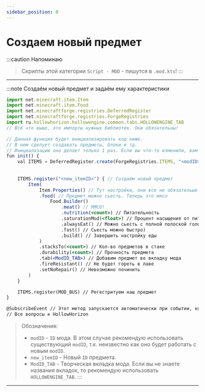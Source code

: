 ```yaml
---
sidebar_position: 0
---
```


# Создаем новый предмет

:::caution Напоминаю
> Скрипты этой категории `Script - MOD` - пишутся в `.mod.kts`!
:::

---

:::note Создаём новый предмет и задаём ему характеристики
```jsx
import net.minecraft.item.Item
import net.minecraft.item.Food
import net.minecraftforge.registries.DeferredRegister
import net.minecraftforge.registries.ForgeRegistries
import ru.hollowhorizon.hollowengine.common.tabs.HOLLOWENGINE_TAB
// Всё что выше, это импорты нужных библиотек. Они обязательны!

// Данная функция будет инициализировать код ниже.
// В нем сделует создавать предметы, блоки и тд.
// Инициалазацию оно делает только 1 раз. Если вы что-то изменили, вам нужно перезапустить игру
fun init() {
    val ITEMS = DeferredRegister.create(ForgeRegistries.ITEMS, "<modID>") //можно добавить предмет в любой мод, например "hollowengine"
    
    
    ITEMS.register("<new_itemID>") { // Создаём новый предмет
        Item(
            Item.Properties() // Тут настройки, они все не обязательые
            .food( // Предмет можно сьесть. Теперь это мясо
                Food.Builder() 
                    .meat() // МЯСО!
                    .nutrition(<count>) // Питательность
                    .saturationMod(<float>) // Процент насыщения от питательности
                    .alwaysEat() // Можно сьесть с полной полоской голода
                    .fast() // Сьесть можно быстро)
                    .build() // Завершить настройку еды
            ) 
            .stacksTo(<count>) // Кол-во предметов в стаке
            .durability(<count>) // Прочность предмета
            .tab(<ModID_TAB>) // Добавим предмет во вкладку мода
            .fireResistant() // Не будет гореть в лаве
            .setNoRepair() // Невозможно починить
        ) 
    }

    ITEMS.register(MOD_BUS) // Регестритуем наш предмет
}

@SubscribeEvent // Этот метод запускается автоматически при событии, когда есть аннотация
// Все вопросы к HollowHorizon
```
> Обозначения:
> - `modID` - `ID` мода. В этом случае рекомендую использовать существующий `modID`, т.к. неизвестно как оно будет работать с новым `modID`.
> - `new_itemID` - Новый `ID` предмета.
> - `ModID_TAB` - Творческая вкладка мода. Если вы не знаете названия вкладок, то рекомендую использовать `HOLLOWENGINE_TAB`.
:::

---
 
